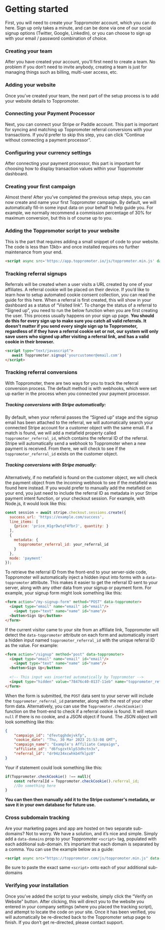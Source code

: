 # Getting started
First, you will need to create your Toppromoter account, which you can do here. Sign up only takes a minute, and can be done via one of our social signup options (Twitter, Google, LinkedIn), or you can choose to sign up with your email / password combination of choice.

### Creating your team
After you have created your account, you’ll first need to create a team. No problem if you don’t need to invite anybody, creating a team is just for managing things such as billing, multi-user access, etc.

### Adding your website
Once you’ve created your team, the next part of the setup process is to add your website details to Toppromoter.

### Connecting your Payment Processor
Next, you can connect your Stripe or Paddle account. This part is important for syncing and matching up Toppromoter referral conversions with your transactions. If you’d prefer to skip this step, you can click “Continue without connecting a payment processor”.

### Configuring your currency settings
After connecting your payment processor, this part is important for choosing how to display transaction values within your Toppromoter dashboard. 

### Creating your first campaign
Almost there! After you’ve completed the previous setup steps, you can now create and name your first Toppromoter campaign. By default, we will automatically fill-in some input data on your behalf to help guide you. For example, we normally recommend a commission percentage of 30% for maximum conversion, but this is of course up to you. 

### Adding the Toppromoter script to your website
This is the part that requires adding a small snippet of code to your website. The code is less than 13kb> and once installed requires no further maintenance from your end.
```html copy
<script async src='https://app.toppromoter.io/js/toppromoter.min.js' data-toppromoter='<your_company_id>'></script> 
```

### Tracking referral signups
Referrals will be created when a user visits a URL created by one of your affiliates. A referral cookie will be placed on their device. If you’d like to learn how to setup automated cookie consent collection, you can read the guide for this here.
When a referral is first created, this will show in your dashboard as a status of “Visited link”.
To change the status of a referral to “Signed up”,  you need to run the below function when you are first creating the user. This process usually happens on your sign up page. 
**You should do this for every sign up to make sure you catch all valid referrals. It doesn't matter if you send every single sign up to Toppromoter, regardless of if they have a referral cookie set or not, our system will only save users who signed up after visiting a referral link, and has a valid cookie in their browser.**

```html copy
<script type="text/javascript">
   await Toppromoter.signup('yourcustomer@email.com')
</script>
```

### Tracking referral conversions 
With Toppromoter, there are two ways for you to track the referral conversion process. The default method is with webhooks, which were set up earlier in the process when you connected your payment processor.

##### Tracking conversions with Stripe automatically:
By default, when your referral passes the “Signed up” stage and the signup email has been attached to the referral, we will automatically search your connected Stripe account for a customer object with the same email. If a match is found, we will add a metafield property called `toppromoter_referral_id`, which contains the referral ID of the referral.
Stripe will automatically send a webhook to Toppromoter when a new payment is received. From there, we will check to see if the `toppromoter_referral_id` exists on the customer object.

##### Tracking conversions with Stripe manually:
Alternatively, if no metafield is found on the customer object, we will check the payment object from the incoming webhook to see if the metafield was found here instead. 
If you would prefer to manually add the metafield on your end, you just need to include the referral ID as metadata in your Stripe payment intent function, or your checkout session. For example, with Node.js, it would look like this:
```js copy
const session = await stripe.checkout.sessions.create({
  success_url: 'https://example.com/success',
  line_items: [
    {price: 'price_H1grDwtqf4fbrJ', quantity: }
  ],
  {
    metadata: {
      toppromoter_referral_id: your_referral_id
    }
  },
  mode: 'payment'
});
```

To retrieve the referral ID from the front-end to your server-side code, Toppromoter will automatically inject a hidden input into forms with a `data-toppromoter` attribute. This makes it easier to get the referral ID sent to your server, along with any other data from your signup or payment form.
For example, your signup form might look something like this:
``` html copy
<form action="/my-signup-form" method="POST" data-toppromoter>
  <input type="email" name="email" id="email"/>
	<input type="text" name="name" id="name"/>
  <button>Sign Up</button>
</form>
```
If the current visitor came to your site from an affiliate link, Toppromoter will detect the `data-toppromoter` attribute on each form and automatically insert a hidden input named `toppromoter_referral_id` with the unique referral ID as the value. For example:
``` html copy
<form action="/signup" method="post" data-toppromoter>
  <input type="email" name="email" id="email"/>
	<input type="text" name="name" id="name"/>
  <button>Sign Up</button>
  
  <!-- This input was inserted automatically by Toppromoter -->
  <input type="hidden" value="78476c40-0137-11eb" name="toppromoter_referral_id" id="toppromoter_referral_id"/>
</form>
```
When the form is submitted, the `POST` data sent to your server will include the `toppromoter_referral_id` parameter, along with the rest of your other form data. 
Alternatively, you can use the `Toppromoter.checkCookie()` function on the front-end to check if a referral cookie is found. It will return `null` if there is no cookie, and a JSON object if found. The JSON object will look something like this:
```JSON
{
    "campaign_id": "dfevtqghdejvkfp",
    "cookie_date": "Thu, 30 Mar 2023 21:53:08 GMT",
    "campaign_name": "Example's Affiliate Campaign",
    "affiliate_id": "d6fsgzxtklp53dhctn3x",
    "referral_id": "dr94z34xcwhkb4fklpz0"
}
```
Your if statement could look something like this:
```js
if(Toppromoter.checkCookie() !== null){
	const referralId = Toppromoter.checkCookie().referral_id;
	//Do something here
}
```
**You can then then manually add it to the Stripe customer's metadata, or save it in your own database for future use.**

### Cross subdomain tracking
Are your marketing pages and app are hosted on two separate sub-domains? Not to worry. We have a solution, and it’s nice and simple.
Simply add a `data-domains` prop to your Toppromoter `<script>` tag, populated with each additional sub-domain. It’s important that each domain is separated by a comma.
You can use the example below as a guide:
```html copy
<script async src="https://toppromoter.com/js/toppromoter.min.js" data-domains="https://toppromoter.com,https://app.toppromoter.com,https://www.toppromoter.com" data-toppromoter="your_company_id"></script>
```
Be sure to paste the exact same `<script>` onto each of your additional sub-domains

### Verifying your installation
Once you’ve added the script to your website, simply click the “Verify on Website” button. After clicking, this will direct you to the website you entered in your company settings (where you placed the tracking script), and attempt to locate the code on your site. Once it has been verified, you will automatically be re-directed back to the Toppromoter setup page to finish. If you don’t get re-directed, please contact support.